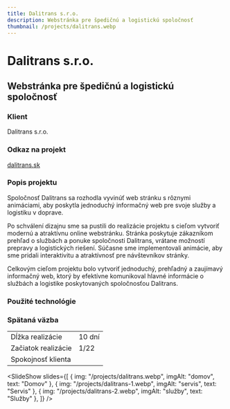 ```yaml
---
title: Dalitrans s.r.o.
description: Webstránka pre špedičnú a logistickú spoločnosť
thumbnail: /projects/dalitrans.webp
---
```



# Dalitrans s.r.o.

## Webstránka pre špedičnú a logistickú spoločnosť

### Klient

Dalitrans s.r.o.

### Odkaz na projekt

[dalitrans.sk](https://dalitrans.sk)

### Popis projektu

Spoločnosť Dalitrans sa rozhodla vyvinúť web stránku s rôznymi animáciami,
aby poskytla jednoduchý informačný web pre svoje služby a logistiku v doprave.

Po schválení dizajnu sme sa pustili do realizácie projektu s cieľom vytvoriť modernú
a atraktívnu online webstránku. Stránka poskytuje zákazníkom prehľad o službách a ponuke
spoločnosti Dalitrans, vrátane možností prepravy a logistických riešení. Súčasne sme implementovali
animácie, aby sme pridali interaktivitu a atraktívnosť pre návštevníkov stránky.

Celkovým cieľom projektu bolo vytvoriť jednoduchý, prehľadný a zaujímavý informačný web,
ktorý by efektívne komunikoval hlavné informácie o službách a logistike poskytovaných spoločnosťou Dalitrans.

### Použité technológie

<div class="not-prose mt-5 flex flex-wrap gap-7">
  <Technology name="HTML" color="#eb6539" size={40}>
    <Icon name="vscode-icons:file-type-html" size={40} />
  </Technology>
  <Technology name="CSS" color="#cf6e9e" size={40}>
    <Icon name="vscode-icons:file-type-sass" size={40} />
  </Technology>
  <Technology name="JavaScript" color="#f6e12d" size={40}>
    <Icon name="vscode-icons:file-type-js-official" size={40} />
  </Technology>
</div>

### Spätaná väzba

|                     |                              |
| ------------------- | ---------------------------- |
| Dĺžka realizácie    | 10 dní                       |
| Začiatok realizácie | 1/22                         |
| Spokojnosť klienta  | <StarsRating rating={3.5} /> |

<SlideShow
  slides={[
    { img: "/projects/dalitrans.webp", imgAlt: "domov", text: "Domov" },
    { img: "/projects/dalitrans-1.webp", imgAlt: "servis", text: "Servis" },
    { img: "/projects/dalitrans-2.webp", imgAlt: "služby", text: "Služby" },
  ]}
/>
